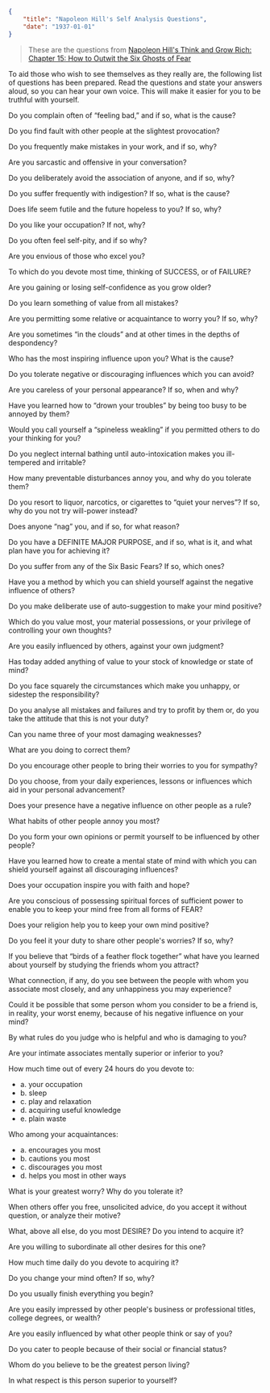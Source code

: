```json
{
	"title": "Napoleon Hill's Self Analysis Questions",
	"date": "1937-01-01"
}
```

> These are the questions from [Napoleon Hill's Think and Grow Rich: Chapter 15: How to Outwit the Six Ghosts of Fear](http://www.sacred-texts.com/nth/tgr/tgr20.htm)

To aid those who wish to see themselves as they really are, the following list of questions has been prepared. Read the questions and state your answers aloud, so you can hear your own voice. This will make it easier for you to be truthful with yourself.

Do you complain often of “feeling bad,” and if so, what is the cause?

Do you find fault with other people at the slightest provocation?

Do you frequently make mistakes in your work, and if so, why?

Are you sarcastic and offensive in your conversation?

Do you deliberately avoid the association of anyone, and if so, why?

Do you suffer frequently with indigestion? If so, what is the cause?

Does life seem futile and the future hopeless to you? If so, why?

Do you like your occupation? If not, why?

Do you often feel self-pity, and if so why?

Are you envious of those who excel you?

To which do you devote most time, thinking of SUCCESS, or of FAILURE?

Are you gaining or losing self-confidence as you grow older?

Do you learn something of value from all mistakes?

Are you permitting some relative or acquaintance to worry you? If so, why?

Are you sometimes “in the clouds” and at other times in the depths of despondency?

Who has the most inspiring influence upon you? What is the cause?

Do you tolerate negative or discouraging influences which you can avoid?

Are you careless of your personal appearance? If so, when and why?

Have you learned how to “drown your troubles” by being too busy to be annoyed by them?

Would you call yourself a “spineless weakling” if you permitted others to do your thinking for you?

Do you neglect internal bathing until auto-intoxication makes you ill-tempered and irritable?

How many preventable disturbances annoy you, and why do you tolerate them?

Do you resort to liquor, narcotics, or cigarettes to “quiet your nerves”? If so, why do you not try will-power instead?

Does anyone “nag” you, and if so, for what reason?

Do you have a DEFINITE MAJOR PURPOSE, and if so, what is it, and what plan have you for achieving it?

Do you suffer from any of the Six Basic Fears? If so, which ones?

Have you a method by which you can shield yourself against the negative influence of others?

Do you make deliberate use of auto-suggestion to make your mind positive?

Which do you value most, your material possessions, or your privilege of controlling your own thoughts?

Are you easily influenced by others, against your own judgment?

Has today added anything of value to your stock of knowledge or state of mind?

Do you face squarely the circumstances which make you unhappy, or sidestep the responsibility?

Do you analyse all mistakes and failures and try to profit by them or, do you take the attitude that this is not your duty?

Can you name three of your most damaging weaknesses?

What are you doing to correct them?

Do you encourage other people to bring their worries to you for sympathy?

Do you choose, from your daily experiences, lessons or influences which aid in your personal advancement?

Does your presence have a negative influence on other people as a rule?

What habits of other people annoy you most?

Do you form your own opinions or permit yourself to be influenced by other people?

Have you learned how to create a mental state of mind with which you can shield yourself against all discouraging influences?

Does your occupation inspire you with faith and hope?

Are you conscious of possessing spiritual forces of sufficient power to enable you to keep your mind free from all forms of FEAR?

Does your religion help you to keep your own mind positive?

Do you feel it your duty to share other people's worries? If so, why?

If you believe that “birds of a feather flock together” what have you learned about yourself by studying the friends whom you attract?

What connection, if any, do you see between the people with whom you associate most closely, and any unhappiness you may experience?

Could it be possible that some person whom you consider to be a friend is, in reality, your worst enemy, because of his negative influence on your mind?

By what rules do you judge who is helpful and who is damaging to you?

Are your intimate associates mentally superior or inferior to you?

How much time out of every 24 hours do you devote to:

- a. your occupation
- b. sleep
- c. play and relaxation
- d. acquiring useful knowledge
- e. plain waste

Who among your acquaintances:

- a. encourages you most
- b. cautions you most
- c. discourages you most
- d. helps you most in other ways

What is your greatest worry? Why do you tolerate it?

When others offer you free, unsolicited advice, do you accept it without question, or analyze their motive?

What, above all else, do you most DESIRE? Do you intend to acquire it?

Are you willing to subordinate all other desires for this one?

How much time daily do you devote to acquiring it?

Do you change your mind often? If so, why?

Do you usually finish everything you begin?

Are you easily impressed by other people's business or professional titles, college degrees, or wealth?

Are you easily influenced by what other people think or say of you?

Do you cater to people because of their social or financial status?

Whom do you believe to be the greatest person living?

In what respect is this person superior to yourself?
